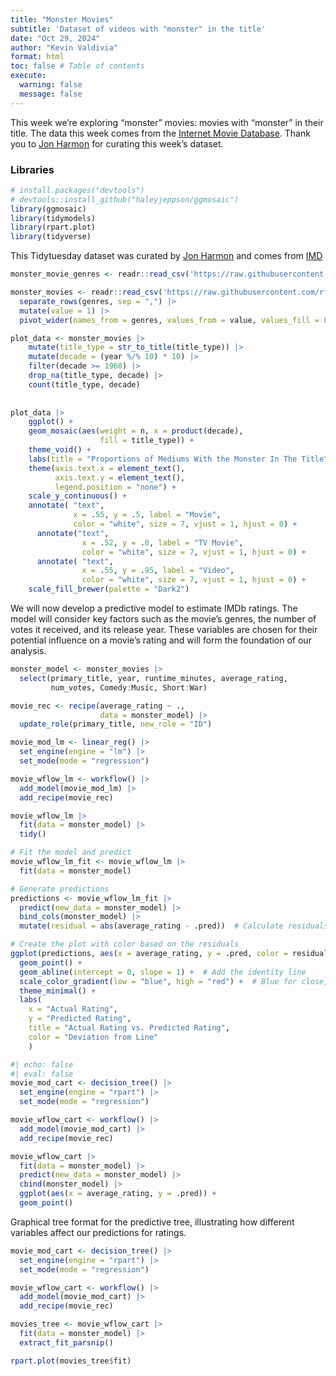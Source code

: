 ```yaml
---
title: "Monster Movies"
subtitle: 'Dataset of videos with "monster" in the title'
date: "Oct 29, 2024"
author: "Kevin Valdivia"
format: html
toc: false # Table of contents
execute: 
  warning: false
  message: false
---
```


This week we're exploring "monster" movies: movies with "monster" in their title. The data this week comes from the [Internet Movie Database](https://developer.imdb.com/non-commercial-datasets/). Thank you to [Jon Harmon](https://github.com/jonthegeek) for curating this week's dataset.

### Libraries

```r
# install.packages("devtools") 
# devtools::install_github("haleyjeppson/ggmosaic")
library(ggmosaic)
library(tidymodels)
library(rpart.plot)
library(tidyverse)
```

This Tidytuesday dataset was curated by [Jon Harmon](https://github.com/jonthegeek) and comes from [IMD](https://developer.imdb.com/non-commercial-datasets/)

```r
monster_movie_genres <- readr::read_csv('https://raw.githubusercontent.com/rfordatascience/tidytuesday/master/data/2024/2024-10-29/monster_movie_genres.csv')

monster_movies <- readr::read_csv('https://raw.githubusercontent.com/rfordatascience/tidytuesday/master/data/2024/2024-10-29/monster_movies.csv') |> 
  separate_rows(genres, sep = ",") |> 
  mutate(value = 1) |> 
  pivot_wider(names_from = genres, values_from = value, values_fill = 0)
```

```r
plot_data <- monster_movies |>
    mutate(title_type = str_to_title(title_type)) |> 
    mutate(decade = (year %/% 10) * 10) |> 
    filter(decade >= 1960) |> 
    drop_na(title_type, decade) |>
    count(title_type, decade)
  
  
plot_data |>
    ggplot() +
    geom_mosaic(aes(weight = n, x = product(decade), 
                    fill = title_type)) +
    theme_void() +
    labs(title = "Proportions of Mediums With the Monster In The Title") +
    theme(axis.text.x = element_text(),
          axis.text.y = element_text(),
          legend.position = "none") +
    scale_y_continuous() +
    annotate( "text",
              x = .55, y = .5, label = "Movie",
              color = "white", size = 7, vjust = 1, hjust = 0) +
      annotate("text",
                x = .52, y = .8, label = "TV Movie",
                color = "white", size = 7, vjust = 1, hjust = 0) +
      annotate( "text",
                x = .55, y = .95, label = "Video",
                color = "white", size = 7, vjust = 1, hjust = 0) +
    scale_fill_brewer(palette = "Dark2")
```

We will now develop a predictive model to estimate IMDb ratings. The model will consider key factors such as the movie's genres, the number of votes it received, and its release year. These variables are chosen for their potential influence on a movie's rating and will form the foundation of our analysis.

```r
monster_model <- monster_movies |>
  select(primary_title, year, runtime_minutes, average_rating,
         num_votes, Comedy:Music, Short:War)

movie_rec <- recipe(average_rating ~ ., 
                    data = monster_model) |>
  update_role(primary_title, new_role = "ID")

movie_mod_lm <- linear_reg() |>
  set_engine(engine = "lm") |>
  set_mode(mode = "regression")

movie_wflow_lm <- workflow() |> 
  add_model(movie_mod_lm) |> 
  add_recipe(movie_rec)

movie_wflow_lm |> 
  fit(data = monster_model) |> 
  tidy()
```

```r
# Fit the model and predict
movie_wflow_lm_fit <- movie_wflow_lm |> 
  fit(data = monster_model)

# Generate predictions
predictions <- movie_wflow_lm_fit |> 
  predict(new_data = monster_model) |> 
  bind_cols(monster_model) |> 
  mutate(residual = abs(average_rating - .pred))  # Calculate residuals (absolute error)

# Create the plot with color based on the residuals
ggplot(predictions, aes(x = average_rating, y = .pred, color = residual)) +
  geom_point() +
  geom_abline(intercept = 0, slope = 1) +  # Add the identity line
  scale_color_gradient(low = "blue", high = "red") +  # Blue for close, red for far
  theme_minimal() +
  labs(
    x = "Actual Rating",
    y = "Predicted Rating",
    title = "Actual Rating vs. Predicted Rating",
    color = "Deviation from Line"
    )
```

```r
#| echo: false
#| eval: false
movie_mod_cart <- decision_tree() |> 
  set_engine(engine = "rpart") |> 
  set_mode(mode = "regression")

movie_wflow_cart <- workflow() |> 
  add_model(movie_mod_cart) |> 
  add_recipe(movie_rec)

movie_wflow_cart |> 
  fit(data = monster_model) |> 
  predict(new_data = monster_model) |> 
  cbind(monster_model) |> 
  ggplot(aes(x = average_rating, y = .pred)) +
  geom_point()
```

Graphical tree format for the predictive tree, illustrating how different variables affect our predictions for ratings.

```r
movie_mod_cart <- decision_tree() |> 
  set_engine(engine = "rpart") |> 
  set_mode(mode = "regression")

movie_wflow_cart <- workflow() |> 
  add_model(movie_mod_cart) |> 
  add_recipe(movie_rec)

movies_tree <- movie_wflow_cart |> 
  fit(data = monster_model) |> 
  extract_fit_parsnip()

rpart.plot(movies_tree$fit)
```
